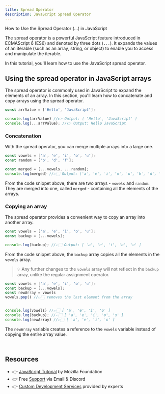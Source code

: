 ```yaml
---
title: Spread Operator
description: JavaScript Spread Operator
---
```



<SubHeading color='#25c2a0'>
	How to Use the Spread Operator (…) in JavaScript
</SubHeading>

The spread operator is a powerful JavaScript feature introduced in ECMAScript 6 (ES6) and denoted by three dots (`...`). It expands the values of an iterable (such as an array, string, or object) to enable you to access and manipulate the iterable. 

In this tutorial, you'll learn how to use the JavaScript spread operator.

## Using the spread operator in JavaScript arrays 
The spread operator is commonly used in JavaScript to expand the elements of an array. In this section, you'll learn how to concatenate and copy arrays using the spread operator. 

```js 
const arrValue = ['Hello', 'JavaScript'];

console.log(arrValue) //👉 Output: [ 'Hello', 'JavaScript' ]
console.log(...arrValue); //👉 Output: Hello JavaScript
``` 
### Concatenation
With the spread operator, you can merge multiple arrays into a large one. 
```js
const vowels = ['a', 'e', 'i', 'o', 'u'];
const random = ['b', 'd', 'f'];

const merged = [...vowels, ...random];
console.log(merged) //👉🏻 Output: ['a', 'e', 'i', 'o', 'u', 'b', 'd', 'f']
``` 
From the code snippet above, there are two arrays - `vowels` and `random`. They are merged into one, called `merged` - containing all the elements of the arrays. 

### Copying an array
The spread operator provides a convenient way to copy an array into another array. 
```js
const vowels = ['a', 'e', 'i', 'o', 'u'];
const backup = [...vowels];

console.log(backup); //👉🏻 Output: [ 'a', 'e', 'i', 'o', 'u' ]
``` 
From the code snippet above, the `backup` array copies all the elements in the `vowels` array. 

> 💡 Any further changes to the `vowels` array will not reflect in the `backup` array, unlike the regular assignment operator.

```js
const vowels = ['a', 'e', 'i', 'o', 'u'];
const backup = [...vowels];
const newArray = vowels
vowels.pop() //👉🏻 removes the last element from the array


console.log(vowels) //👉🏻 [ 'a', 'e', 'i', 'o' ]
console.log(backup); //👉🏻 [ 'a', 'e', 'i', 'o', 'u' ]
console.log(newArray) //👉🏻 [ 'a', 'e', 'i', 'o' ]
```
The `newArray` variable creates a reference to the `vowels` variable instead of copying the entire array value.

<br />

## Resources

- 👉 [JavaScript Tutorial](https://developer.mozilla.org/en-US/docs/Web/JavaScript) by Mozilla Foundation
- 👉 Free [Support](https://appseed.us/support/) via Email & Discord
- 👉 [Custom Development Services](https://appseed.us/custom-development/) provided by experts
